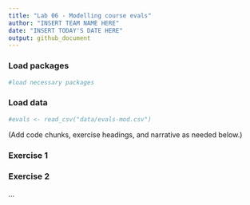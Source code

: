 ```yaml
---
title: "Lab 06 - Modelling course evals"
author: "INSERT TEAM NAME HERE"
date: "INSERT TODAY'S DATE HERE"
output: github_document
---
```


### Load packages

```r
#load necessary packages
```

### Load data

```r
#evals <- read_csv("data/evals-mod.csv")
```

(Add code chunks, exercise headings, and narrative as needed below.)

### Exercise 1

### Exercise 2

...

